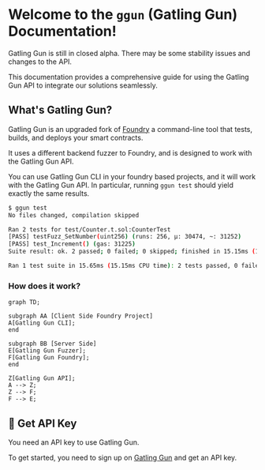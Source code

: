 
# Welcome to the `ggun` (Gatling Gun) Documentation!

<Callout type="warning" emoji="⚠️">
  Gatling Gun is still in closed alpha. There may be some stability issues and changes to the API.
</Callout>


This documentation provides a comprehensive guide for using the Gatling Gun API to integrate our solutions seamlessly.

## What's Gatling Gun?

Gatling Gun is an upgraded fork of [Foundry](https://book.getfoundry.sh/forge/) a command-line tool that tests, builds, and deploys your smart contracts. 

It uses a different backend fuzzer to Foundry, and is designed to work with the Gatling Gun API.

You can use Gatling Gun CLI in your foundry based projects, and it will work with the Gatling Gun API. In particular, running `ggun test` should yield exactly the same results.

```sh test copy
$ ggun test
No files changed, compilation skipped

Ran 2 tests for test/Counter.t.sol:CounterTest
[PASS] testFuzz_SetNumber(uint256) (runs: 256, μ: 30474, ~: 31252)
[PASS] test_Increment() (gas: 31225)
Suite result: ok. 2 passed; 0 failed; 0 skipped; finished in 15.15ms (14.74ms CPU time)

Ran 1 test suite in 15.65ms (15.15ms CPU time): 2 tests passed, 0 failed, 0 skipped (2 total tests)

```


### How does it work?


```mermaid
graph TD;

subgraph AA [Client Side Foundry Project]
A[Gatling Gun CLI];
end

subgraph BB [Server Side]
E[Gatling Gun Fuzzer];
F[Gatling Gun Foundry];
end

Z[Gatling Gun API];
A --> Z;
Z --> F;
F --> E;
```

## 🔑 Get API Key

<Callout type="info" emoji="ℹ️">
  You need an API key to use Gatling Gun.
</Callout>

To get started, you need to sign up on [Gatling Gun](https://ggun.com) and get an API key.

